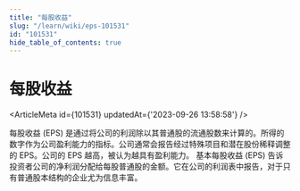 ```yaml
---
title: "每股收益"
slug: "/learn/wiki/eps-101531"
id: "101531"
hide_table_of_contents: true
---
```



# 每股收益

<ArticleMeta id={101531} updatedAt={'2023-09-26 13:58:58'} />
<div className='border-solid border-b border-t-0 my-4 border-[var(--ifm-color-gray-300)]' />

每股收益 (EPS) 是通过将公司的利润除以其普通股的流通股数来计算的。所得的数字作为公司盈利能力的指标。公司通常会报告经过特殊项目和潜在股份稀释调整的 EPS。公司的 EPS 越高，被认为越具有盈利能力。
基本每股收益 (EPS) 告诉投资者公司的净利润分配给每股普通股的金额。它在公司的利润表中报告，对于只有普通股本结构的企业尤为信息丰富。
